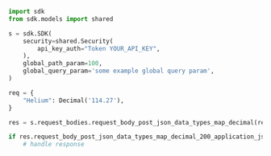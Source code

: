```python showLineNumbers copy filename="Request Body Post Json Data Types Map Decimal usage example"
import sdk
from sdk.models import shared

s = sdk.SDK(
    security=shared.Security(
        api_key_auth="Token YOUR_API_KEY",
    ),
    global_path_param=100,
    global_query_param='some example global query param',
)

req = {
    "Helium": Decimal('114.27'),
}

res = s.request_bodies.request_body_post_json_data_types_map_decimal(req)

if res.request_body_post_json_data_types_map_decimal_200_application_json_object is not None:
    # handle response
```
